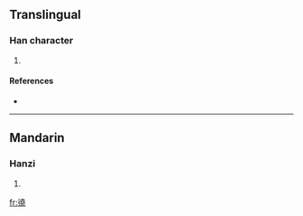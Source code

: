 {{see|僥}}
==Translingual==

===Han character===
{{Han char|rn=60|rad=彳|as=12|sn=15|four=|canj=竹人土土山 (HOGGU)|ids=⿰[[彳]][[堯]]}}

# {{defn|Han|sort=彳12}}

====References====
* {{Han ref|kx=0371.191|hdz=20841.131|uh=5FBA|ud=24506}}

----

==Mandarin==

===Hanzi===
{{cmn-hanzi|pin=[[jiǎo]] ([[jiao3]])|wg=chiao<sup>3</sup>}}

# {{defn|Mandarin}}

[[fr:徺]]